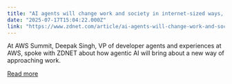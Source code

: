 ```yaml
---
title: "AI agents will change work and society in internet-sized ways, says AWS VP"
date: "2025-07-17T15:04:22.000Z"
link: "https://www.zdnet.com/article/ai-agents-will-change-work-and-society-in-internet-sized-ways-says-aws-vp/"
---
```


At AWS Summit, Deepak Singh, VP of developer agents and experiences at AWS, spoke with ZDNET about how agentic AI will bring about a new way of approaching work.

[Read more](https://www.zdnet.com/article/ai-agents-will-change-work-and-society-in-internet-sized-ways-says-aws-vp/)
